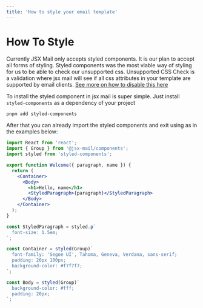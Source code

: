 ```yaml
---
title: 'How to style your email template'
---
```


# How To Style

Currently JSX Mail only accepts styled components. It is our plan to accept all forms of styling. Styled components was the most viable way of styling for us to be able to check our unsupported css. Unsupported CSS Check is a validation where jsx mail will see if all css attributes in your template are supported by email clients. [See more on how to disable this here](/config-files/json-file)

To install the styled component in jsx mail is super simple. Just install `styled-components` as a dependency of your project

```bash
pnpm add styled-components
```

After that you can already import the styled components and exit using as in the examples below:

```jsx
import React from 'react';
import { Group } from '@jsx-mail/components';
import styled from 'styled-components';

export function Welcome({ paragraph, name }) {
  return (
    <Container>
      <Body>
        <h1>Hello, name</h1>
        <StyledParagraph>{paragraph}</StyledParagraph>
      </Body>
    </Container>
  );
}

const StyledParagraph = styled.p`
  font-size: 1.5em;
`;

const Container = styled(Group)`
  font-family: 'Segoe UI', Tahoma, Geneva, Verdana, sans-serif;
  padding: 20px 100px;
  background-color: #f7f7f7;
`;

const Body = styled(Group)`
  background-color: #fff;
  padding: 20px;
`;
```
